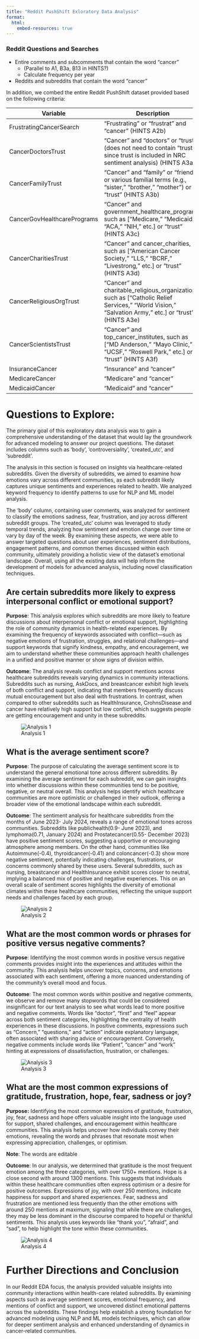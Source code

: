 ```yaml
---
title: "Reddit PushShift Exloratory Data Analysis"
format:
  html: 
    embed-resources: true
---
```


### Reddit Questions and Searches 

* Entire comments and subcomments that contain the word “cancer” 
    * (Parallel to A1, B3a, B13 in HINTS?)
    * Calculate frequency per year
* Reddits and subreddits that contain the word “cancer”

In addition, we combed the entire Reddit PushShift dataset provided based on the following criteria: 

| **Variable**                  | **Description**                                                                                                                                                                                                                                     |
|-------------------------------|-----------------------------------------------------------------------------------------------------------------------------------------------------------------------------------------------------------------------------------------------------|
| FrustratingCancerSearch       | “Frustrating” or “frustrat” and “cancer” (HINTS A2b)                                                                                                                                                                                               |
| CancerDoctorsTrust            | “Cancer” and “doctors” or “trust” (does not need to contain "trust" since trust is included in NRC sentiment analysis) (HINTS A3a)                                                                                                                |
| CancerFamilyTrust             | “Cancer” and “family” or “friends” or various familial terms (e.g., “sister,” “brother,” “mother”) or “trust” (HINTS A3b)                                                                                                                         |
| CancerGovHealthcarePrograms   | “Cancer” and government_healthcare_programs, such as ["Medicare," "Medicaid," "ACA," "NIH," etc.] or “trust” (HINTS A3c)                                                                                                                           |
| CancerCharitiesTrust          | “Cancer” and cancer_charities, such as ["American Cancer Society," "LLS," "BCRF," "Livestrong," etc.] or “trust” (HINTS A3d)                                                                                                                      |
| CancerReligiousOrgTrust       | “Cancer” and charitable_religious_organizations, such as ["Catholic Relief Services," "World Vision," "Salvation Army," etc.] or “trust” (HINTS A3e)                                                                                               |
| CancerScientistsTrust         | “Cancer” and top_cancer_institutes, such as ["MD Anderson," "Mayo Clinic," "UCSF," "Roswell Park," etc.] or “trust” (HINTS A3f)                                                                                                                   |
| InsuranceCancer               | “Insurance” and “cancer”                                                                                                                                                                                                                           |
| MedicareCancer                | “Medicare” and “cancer”                                                                                                                                                                                                                            |
| MedicaidCancer                | “Medicaid” and “cancer”   

# Questions to Explore:


The primary goal of this exploratory data analysis was to gain a comprehensive understanding of the dataset that would lay the groundwork for advanced modeling to answer our project questions. The dataset includes columns such as 'body', 'controversiality', 'created_utc', and 'subreddit'.


The analysis in this section is focused on insights via healthcare-related subreddits. Given the diversity of subreddits, we aimed to examine how emotions vary across different communities, as each subreddit likely captures unique sentiments and experiences related to health. We analyzed keyword frequency to identify patterns to use for NLP and ML model analysis.


The 'body' column, containing user comments, was analyzed for sentiment to classify the emotions sadness, fear, frustration, and joy across different subreddit groups. The 'created_utc' column was leveraged to study temporal trends, analyzing how sentiment and emotion change over time or vary by day of the week. By examining these aspects, we were able to answer targeted questions about user experiences, sentiment distributions, engagement patterns, and common themes discussed within each community, ultimately providing a holistic view of the dataset’s emotional landscape. Overall, using all the existing data will help inform the development of models for advanced analysis, including novel classification techniques.

## Are certain subreddits more likely to express interpersonal conflict or emotional support?


**Purpose**:
This analysis explores which subreddits are more likely to feature discussions about interpersonal conflict or emotional support, highlighting the role of community dynamics in health-related experiences. By examining the frequency of keywords associated with conflict—such as negative emotions of frustration, struggles, and relational challenges—and support keywords that signify kindness, empathy, and encouragement, we aim to understand whether these communities approach health challenges in a unified and positive manner or show signs of division within.

**Outcome**: The analysis reveals conflict and support mentions across healthcare subreddits reveals varying dynamics in community interactions. Subreddits such as nursing, AskDocs, and breastcancer exhibit high levels of both conflict and support, indicating that members frequently discuss mutual encouragement but also deal with frustrations. In contrast, when compared to other subreddits such as HealthInsurance, CrohnsDisease and cancer have relatively high support but low conflict, which suggests people are getting encouragement and unity in these subreddits.

![Analysis 1](plot-images/frequency_of_conflict_support.png)

## What is the average sentiment score?


**Purpose**: The purpose of calculating the average sentiment score is to understand the general emotional tone across different subreddits. By examining the average sentiment for each subreddit, we can gain insights into whether discussions within these communities tend to be positive, negative, or neutral overall. This analysis helps identify which healthcare communities are more optimistic or challenged in their outlook, offering a broader view of the emotional landscape within each subreddit.


**Outcome**: The sentiment analysis for healthcare subreddits from the months of June 2023- July 2024, reveals a range of emotional tones across communities. Subreddits like publichealth(0.9- June 2023), and lymphoma(0.71, January 2024) and Prostatecancer(0.55- December 2023) have positive sentiment scores, suggesting a  upportive or encouraging atmosphere among members. On the other hand, communities like Autoimmune(-0.4), thyroidcancer(-0.41) and coloncancer(-0.3) show more negative sentiment, potentially indicating challenges, frustrations, or concerns commonly shared by these users. Several subreddits, such as nursing, breastcancer and HealthInsurance exhibit scores closer to neutral, implying a balanced mix of positive and negative experiences. This on an overall scale of sentiment scores highlights the diversity of emotional climates within these healthcare communities, reflecting the unique support needs and challenges faced by each group.

![Analysis 2](plot-images/avg_sentiment_score.png)


## What are the most common words or phrases for positive versus negative comments?

**Purpose**: Identifying the most common words in positive versus negative comments provides insight into the experiences and attitudes within the community. This analysis helps uncover topics, concerns, and emotions associated with each sentiment, offering a more nuanced understanding of the community's overall mood and focus.

**Outcome**: The most common words within positive and negative comments, we observe and remove many stopwords that could be considered insignificant for our text analysis to see what words lead to more positive and negative comments. Words like "doctor", "first" and "feel" appear across both sentiment categories, highlighting the centrality of health experiences in these discussions. In positive comments, expressions such as "Concern," "questions," and "action" indicate explanatory language, often associated with sharing advice or encouragement. Conversely, negative comments include words like "Patient", "cancer" and "work" hinting at expressions of dissatisfaction, frustration, or challenges.

![Analysis 3](plot-images/wordcloud_eda.png)


## What are the most common expressions of gratitude, frustration, hope, fear, sadness or joy?


**Purpose:**  Identifying the most common expressions of gratitude, frustration, joy, fear, sadness and hope offers valuable insight into the language used for support, shared challenges, and encouragement within healthcare communities. This analysis helps uncover how individuals convey their emotions, revealing the words and phrases that resonate most when expressing appreciation, challenges, or optimism.


**Note**: The words are editable


**Outcome**: In our analysis, we determined that gratitude is the most frequent emotion among the three categories, with over 1750+ mentions. Hope is a close second with around 1300 mentions. This suggests that individuals within these healthcare communities often express optimism or a desire for positive outcomes. Expressions of joy, with over 250 mentions, indicate  happiness for support and shared experiences. Fear, sadness and frustration are mentioned less frequently than the other emotions with around 250 mentions at maximum, signaling that while there are challenges, they may be less dominant in the discourse compared to hopeful or thankful sentiments. This analysis uses keywords like "thank you", "afraid", and "sad", to help highlight the tone within these communities.


![Analysis 4](plot-images/frequency_expressions_emotions.png)


# Further Directions and Conclusion
In our Reddit EDA focus, the analysis provided valuable insights into community interactions within health-care related subreddits. By examining aspects such as average sentiment scores, emotional frequency, and mentions of conflict and support, we uncovered distinct emotional patterns across the subreddits. These findings help establish a strong foundation for advanced modeling using NLP and ML models techniques, which can allow for deeper sentiment analysis and enhanced understanding of dynamics in cancer-related communities.